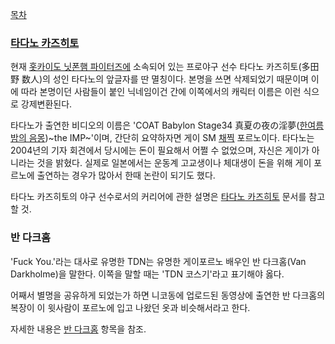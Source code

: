 [[목차]]
=== [[타다노 카즈히토]] ===
현재 [[홋카이도 닛폰햄 파이터즈]]에 소속되어 있는 프로야구 선수 타다노 카즈히토(多田野 数人)의 성인 타다노의 앞글자를 딴 멸칭이다. 본명을 쓰면 삭제되었기 때문이며 이에 따라 본명이던 사람들이 붙인 닉네임이건 간에 이쪽에서의 캐릭터 이름은 이런 식으로 강제변환된다. 

타다노가 출연한 비디오의 이름은 'COAT Babylon Stage34 真夏の夜の淫夢([[한여름 밤의 음몽]])~the IMP~'이며, 간단히 요약하자면 게이 SM [[채찍]] 포르노이다. 타다노는 2004년의 기자 회견에서 당시에는 돈이 필요해서 어쩔 수 없었으며, 자신은 게이가 아니라는 것을 밝혔다. 실제로 일본에서는 운동계 고교생이나 체대생이 돈을 위해 게이 포르노에 출연하는 경우가 많아서 한때 논란이 되기도 했다.

타다노 카즈히토의 야구 선수로서의 커리어에 관한 설명은 [[타다노 카즈히토]] 문서를 참고할 것.
=== 반 다크홈 === 
'Fuck You.'라는 대사로 유명한 TDN는 유명한 게이포르노 배우인 반 다크홈(Van Darkholme)을 말한다. 이쪽을 말할 때는 'TDN 코스기'라고 표기해야 옳다. 

어째서 별명을 공유하게 되었는가 하면 니코동에 업로드된 동영상에 출연한 반 다크홈의 복장이 이 윗사람이 포르노에 입고 나왔던 옷과 비슷해서라고 한다.

자세한 내용은 [[반 다크홈]] 항목을 참조.
